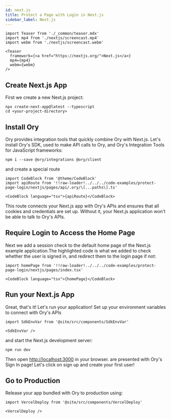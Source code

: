 ```yaml
---
id: next.js
title: Protect a Page with Login in Next.js
sidebar_label: Next.js
---
```


```mdx-code-block
import Teaser from './_common/teaser.mdx'
import mp4 from './nextjs/screencast.mp4'
import webm from './nextjs/screencast.webm'

<Teaser
  framework={<a href="https://nextjs.org/">Next.js</a>}
  mp4={mp4}
  webm={webm}
/>
```

## Create Next.js App

First we create a new Next.js project:

```shell-session
npx create-next-app@latest --typescript
cd <your-project-directory>
```

## Install Ory

Ory provides integration tools that quickly combine Ory with Next.js. Let's
install Ory's SDK, used to make API calls to Ory, and Ory's Integration Tools
for JavaScript frameworks:

```shell-session
npm i --save @ory/integrations @ory/client
```

and create a special route

```mdx-code-block
import CodeBlock from '@theme/CodeBlock'
import apiRoute from '!!raw-loader!../../../code-examples/protect-page-login/nextjs/pages/api/.ory/\[...paths\].ts'

<CodeBlock language="tsx">{apiRoute}</CodeBlock>
```

This route connects your Next.js app with Ory's APIs and ensures that all
cookies and credentials are set up. Without it, your Next.js application won't
be able to talk to Ory's APIs.

## Require Login to Access the Home Page

Next we add a session check to the default home page of the Next.js example
application.The highlighted code is what we added to check whether the user is
signed in, and redirect them to the login page if not:

```mdx-code-block
import homePage from '!!raw-loader!../../../code-examples/protect-page-login/nextjs/pages/index.tsx'

<CodeBlock language="tsx">{homePage}</CodeBlock>
```

## Run your Next.js App

Great, that's it! Let's run your application! Set up your environment variables
to connect with Ory's APIs

```mdx-code-block
import SdkEnvVar from '@site/src/components/SdkEnvVar'

<SdkEnvVar />
```

and start the Next.js development server:

```shell-session
npm run dev
```

Then open [http://localhost:3000](http://localhost:3000) in your browser. are
presented with Ory's Sign In page! Let's click on sign up and create your first
user!

## Go to Production

Release your app bundled with Ory to production using:

```mdx-code-block
import VercelDeploy from '@site/src/components/VercelDeploy'

<VercelDeploy />
```
